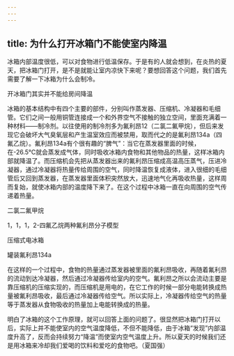 ```yaml
---
---
---
```

title: 为什么打开冰箱门不能使室内降温
---




冰箱内部温度很低，可以对食物进行低温保存。于是有的人就会想到，在炎热的夏天，把冰箱门打开，是不是就能让室内凉快下来呢？要想回答这个问题，我们首先需要了解一下冰箱为什么会制冷。

开冰箱门其实并不能给房间降温



冰箱的基本结构中有四个主要的部件，分别叫作蒸发器、压缩机、冷凝器和毛细管。它们之间一般用铜管连接成一个和外界空气不接触的独立空间，里面充满着一种材料——制冷剂。以往使用的制冷剂多为氟利昂12（二氯二氟甲烷），但后来发现它会破坏大气臭氧层和产生温室效应而被禁用，取而代之的是氟利昂134a（四氟乙烷）。氟利昂134a有个很有趣的“脾气”：当它在蒸发器里面的时候，在-26.5℃就会蒸发成气体，同时吸收冰箱内食物和其他物品的热量，这样冰箱内部就降温了。而压缩机会先把从蒸发器出来的氟利昂压缩成高温高压蒸气，压进冷凝器，通过冷凝器将热量传给周围的空气，同时降温恢复成液体，进入很细的毛细管后又回到蒸发器，在蒸发器里面体积突然放大，迅速地气化再吸收热量，这样周而复始，就使冰箱内部的温度降下来了。在这个过程中冰箱一直在向周围的空气传递着热量。

二氯二氟甲烷



1，1，1，2-四氟乙烷两种氟利昂分子模型



压缩式电冰箱



罐装氟利昂134a



在这样的一个过程中，食物的热量通过蒸发器被里面的氟利昂吸收，再随着氟利昂的流动到达冷凝器，然后通过冷凝器传给室内的空气。氟利昂之所以会流动主要是靠压缩机的压缩实现的，而压缩机是用电的，在它工作的时候一部分电能转换成热量被氟利昂吸收，最后通过冷凝器传给空气。所以实际上，冷凝器传给空气的热量等于蒸发器从食物吸收的热量加上电能转换成的热量。

明白了冰箱的这个工作原理，就可以回答上面的问题了。很显然把冰箱门打开以后，实际上并不能使室内的空气温度降低，不但不能降低，由于冰箱“发现”内部温度升高了，反而会持续努力“降温”而使室内空气温度上升。所以夏天的时候我们还是用冰箱来冷却我们爱喝的饮料和爱吃的食物吧。（夏国强）
